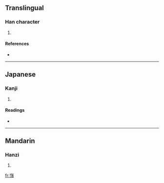 ==Translingual==

===Han character===
{{Han char|rn=46|rad=山|as=11|sn=14|four=2228<sub>6</sub>|canj=山一弓金 (UMNC)}}

# {{defn|Han|sort=山11}}

====References====
* {{Han ref|kx=0318.180|dkj=08401|hdz=10792.170|uh=5D7F|ud=23935|bh=E1B1|bd=57777}}

----

==Japanese==

===Kanji===
{{ja-kanji|grade=|rs=山11}}

# {{defn|Japanese|sort=山11}}

====Readings====
* {{ja-readings|on=[[てい]] (tei), [[ちょう]] (chō)|kun=}}

----

==Mandarin==

===Hanzi===
{{cmn-hanzi|pin=[[dǐng]] ([[ding3]])|wg=ting<sup>3</sup>}}

# {{defn|Mandarin|sort=山11}}

[[fr:嵿]]